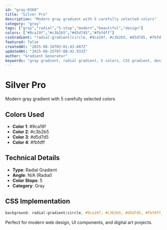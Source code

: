 ```yaml
---
id: "gray-0369"
title: "Silver Pro"
description: "Modern gray gradient with 5 carefully selected colors"
category: "gray"
tags: ["gray","radial","5-stop","modern","beautiful","design"]
colors: ["#9ca19f","#c3b2b5","#d5d7d5","#fbfdff"]
cssGradient: "radial-gradient(circle, #9ca19f, #c3b2b5, #d5d7d5, #fbfdff)"
featured: false
createdAt: "2025-08-16T03:01:43.807Z"
updatedAt: "2025-08-25T07:08:42.933Z"
author: "Gradient Generator"
keywords: "gray gradient, radial gradient, 5 colors, CSS gradient, design, #9ca19f, #c3b2b5, #d5d7d5, #fbfdff"
---
```


# Silver Pro

Modern gray gradient with 5 carefully selected colors

## Colors Used
- **Color 1**: #9ca19f
- **Color 2**: #c3b2b5
- **Color 3**: #d5d7d5
- **Color 4**: #fbfdff

## Technical Details
- **Type**: Radial Gradient
- **Angle**: N/A (Radial)
- **Color Stops**: 5
- **Category**: Gray

## CSS Implementation
```css
background: radial-gradient(circle, #9ca19f, #c3b2b5, #d5d7d5, #fbfdff);
```

Perfect for modern web design, UI components, and digital art projects.
